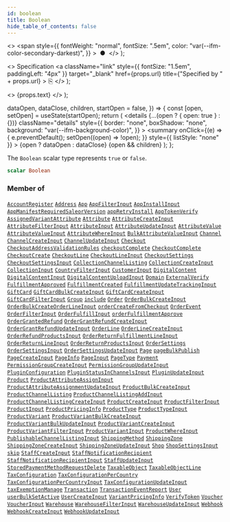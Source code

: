 ```yaml
---
id: boolean
title: Boolean
hide_table_of_contents: false
---
```


  <>
    <span
      style={{
        fontWeight: "normal",
        fontSize: ".5em",
        color: "var(--ifm-color-secondary-darkest)",
      }}
    >
      &nbsp;●&nbsp;
    </span>
  </>
);

  <>
    Specification
    <a
      className="link"
      style={{ fontSize: "1.5em", paddingLeft: "4px" }}
      target="\_blank"
      href={props.url}
      title={"Specified by " + props.url}
    >
      ⎘
    </a>
  </>
);

  <>
    <span className={props.class}>{props.text}</span>
  </>
);


  dataOpen,
  dataClose,
  children,
  startOpen = false,
}) => {
  const [open, setOpen] = useState(startOpen);
  return (
    <details
      {...(open ? { open: true } : {})}
      className="details"
      style={{
        border: "none",
        boxShadow: "none",
        background: "var(--ifm-background-color)",
      }}
    >
      <summary
        onClick={(e) => {
          e.preventDefault();
          setOpen((open) => !open);
        }}
        style={{ listStyle: "none" }}
      >
        {open ? dataOpen : dataClose}
      </summary>
      {open && children}
    </details>
  );
};

The `Boolean` scalar type represents `true` or `false`.

```graphql
scalar Boolean
```

### Member of

[`AccountRegister`](../../../api-reference/users/objects/account-register) <Badge class="badge badge--secondary" text="object"/><Bullet />[`Address`](../../../api-reference/users/objects/address) <Badge class="badge badge--secondary" text="object"/><Bullet />[`App`](../../../api-reference/apps/objects/app) <Badge class="badge badge--secondary" text="object"/><Bullet />[`AppFilterInput`](../../../api-reference/apps/inputs/app-filter-input) <Badge class="badge badge--secondary" text="input"/><Bullet />[`AppInstallInput`](../../../api-reference/apps/inputs/app-install-input) <Badge class="badge badge--secondary" text="input"/><Bullet />[`AppManifestRequiredSaleorVersion`](../../../api-reference/apps/objects/app-manifest-required-saleor-version) <Badge class="badge badge--secondary" text="object"/><Bullet />[`appRetryInstall`](../../../api-reference/apps/mutations/app-retry-install) <Badge class="badge badge--secondary" text="mutation"/><Bullet />[`AppTokenVerify`](../../../api-reference/apps/objects/app-token-verify) <Badge class="badge badge--secondary" text="object"/><Bullet />[`AssignedVariantAttribute`](../../../api-reference/attributes/objects/assigned-variant-attribute) <Badge class="badge badge--secondary" text="object"/><Bullet />[`Attribute`](../../../api-reference/attributes/objects/attribute) <Badge class="badge badge--secondary" text="object"/><Bullet />[`AttributeCreateInput`](../../../api-reference/attributes/inputs/attribute-create-input) <Badge class="badge badge--secondary" text="input"/><Bullet />[`AttributeFilterInput`](../../../api-reference/attributes/inputs/attribute-filter-input) <Badge class="badge badge--secondary" text="input"/><Bullet />[`AttributeInput`](../../../api-reference/attributes/inputs/attribute-input) <Badge class="badge badge--secondary" text="input"/><Bullet />[`AttributeUpdateInput`](../../../api-reference/attributes/inputs/attribute-update-input) <Badge class="badge badge--secondary" text="input"/><Bullet />[`AttributeValue`](../../../api-reference/attributes/objects/attribute-value) <Badge class="badge badge--secondary" text="object"/><Bullet />[`AttributeValueInput`](../../../api-reference/attributes/inputs/attribute-value-input) <Badge class="badge badge--secondary" text="input"/><Bullet />[`AttributeWhereInput`](../../../api-reference/attributes/inputs/attribute-where-input) <Badge class="badge badge--secondary" text="input"/><Bullet />[`BulkAttributeValueInput`](../../../api-reference/products/inputs/bulk-attribute-value-input) <Badge class="badge badge--secondary" text="input"/><Bullet />[`Channel`](../../../api-reference/channels/objects/channel) <Badge class="badge badge--secondary" text="object"/><Bullet />[`ChannelCreateInput`](../../../api-reference/channels/inputs/channel-create-input) <Badge class="badge badge--secondary" text="input"/><Bullet />[`ChannelUpdateInput`](../../../api-reference/channels/inputs/channel-update-input) <Badge class="badge badge--secondary" text="input"/><Bullet />[`Checkout`](../../../api-reference/checkout/objects/checkout) <Badge class="badge badge--secondary" text="object"/><Bullet />[`CheckoutAddressValidationRules`](../../../api-reference/checkout/inputs/checkout-address-validation-rules) <Badge class="badge badge--secondary" text="input"/><Bullet />[`checkoutComplete`](../../../api-reference/checkout/mutations/checkout-complete) <Badge class="badge badge--secondary" text="mutation"/><Bullet />[`CheckoutComplete`](../../../api-reference/checkout/objects/checkout-complete) <Badge class="badge badge--secondary" text="object"/><Bullet />[`CheckoutCreate`](../../../api-reference/checkout/objects/checkout-create) <Badge class="badge badge--secondary" text="object"/><Bullet />[`CheckoutLine`](../../../api-reference/checkout/objects/checkout-line) <Badge class="badge badge--secondary" text="object"/><Bullet />[`CheckoutLineInput`](../../../api-reference/checkout/inputs/checkout-line-input) <Badge class="badge badge--secondary" text="input"/><Bullet />[`CheckoutSettings`](../../../api-reference/miscellaneous/objects/checkout-settings) <Badge class="badge badge--secondary" text="object"/><Bullet />[`CheckoutSettingsInput`](../../../api-reference/checkout/inputs/checkout-settings-input) <Badge class="badge badge--secondary" text="input"/><Bullet />[`CollectionChannelListing`](../../../api-reference/products/objects/collection-channel-listing) <Badge class="badge badge--secondary" text="object"/><Bullet />[`CollectionCreateInput`](../../../api-reference/products/inputs/collection-create-input) <Badge class="badge badge--secondary" text="input"/><Bullet />[`CollectionInput`](../../../api-reference/products/inputs/collection-input) <Badge class="badge badge--secondary" text="input"/><Bullet />[`CountryFilterInput`](../../../api-reference/miscellaneous/inputs/country-filter-input) <Badge class="badge badge--secondary" text="input"/><Bullet />[`CustomerInput`](../../../api-reference/users/inputs/customer-input) <Badge class="badge badge--secondary" text="input"/><Bullet />[`DigitalContent`](../../../api-reference/products/objects/digital-content) <Badge class="badge badge--secondary" text="object"/><Bullet />[`DigitalContentInput`](../../../api-reference/products/inputs/digital-content-input) <Badge class="badge badge--secondary" text="input"/><Bullet />[`DigitalContentUploadInput`](../../../api-reference/products/inputs/digital-content-upload-input) <Badge class="badge badge--secondary" text="input"/><Bullet />[`Domain`](../../../api-reference/miscellaneous/objects/domain) <Badge class="badge badge--secondary" text="object"/><Bullet />[`ExternalVerify`](../../../api-reference/authentication/objects/external-verify) <Badge class="badge badge--secondary" text="object"/><Bullet />[`FulfillmentApproved`](../../../api-reference/orders/objects/fulfillment-approved) <Badge class="badge badge--secondary" text="object"/><Bullet />[`FulfillmentCreated`](../../../api-reference/orders/objects/fulfillment-created) <Badge class="badge badge--secondary" text="object"/><Bullet />[`FulfillmentUpdateTrackingInput`](../../../api-reference/orders/inputs/fulfillment-update-tracking-input) <Badge class="badge badge--secondary" text="input"/><Bullet />[`GiftCard`](../../../api-reference/gift-cards/objects/gift-card) <Badge class="badge badge--secondary" text="object"/><Bullet />[`GiftCardBulkCreateInput`](../../../api-reference/gift-cards/inputs/gift-card-bulk-create-input) <Badge class="badge badge--secondary" text="input"/><Bullet />[`GiftCardCreateInput`](../../../api-reference/gift-cards/inputs/gift-card-create-input) <Badge class="badge badge--secondary" text="input"/><Bullet />[`GiftCardFilterInput`](../../../api-reference/gift-cards/inputs/gift-card-filter-input) <Badge class="badge badge--secondary" text="input"/><Bullet />[`Group`](../../../api-reference/users/objects/group) <Badge class="badge badge--secondary" text="object"/><Bullet />[`include`](../../../api-reference/miscellaneous/directives/include) <Badge class="badge badge--secondary" text="directive"/><Bullet />[`Order`](../../../api-reference/orders/objects/order) <Badge class="badge badge--secondary" text="object"/><Bullet />[`OrderBulkCreateInput`](../../../api-reference/orders/inputs/order-bulk-create-input) <Badge class="badge badge--secondary" text="input"/><Bullet />[`OrderBulkCreateOrderLineInput`](../../../api-reference/orders/inputs/order-bulk-create-order-line-input) <Badge class="badge badge--secondary" text="input"/><Bullet />[`orderCreateFromCheckout`](../../../api-reference/orders/mutations/order-create-from-checkout) <Badge class="badge badge--secondary" text="mutation"/><Bullet />[`OrderEvent`](../../../api-reference/orders/objects/order-event) <Badge class="badge badge--secondary" text="object"/><Bullet />[`OrderFilterInput`](../../../api-reference/orders/inputs/order-filter-input) <Badge class="badge badge--secondary" text="input"/><Bullet />[`OrderFulfillInput`](../../../api-reference/orders/inputs/order-fulfill-input) <Badge class="badge badge--secondary" text="input"/><Bullet />[`orderFulfillmentApprove`](../../../api-reference/orders/mutations/order-fulfillment-approve) <Badge class="badge badge--secondary" text="mutation"/><Bullet />[`OrderGrantedRefund`](../../../api-reference/orders/objects/order-granted-refund) <Badge class="badge badge--secondary" text="object"/><Bullet />[`OrderGrantRefundCreateInput`](../../../api-reference/orders/inputs/order-grant-refund-create-input) <Badge class="badge badge--secondary" text="input"/><Bullet />[`OrderGrantRefundUpdateInput`](../../../api-reference/orders/inputs/order-grant-refund-update-input) <Badge class="badge badge--secondary" text="input"/><Bullet />[`OrderLine`](../../../api-reference/orders/objects/order-line) <Badge class="badge badge--secondary" text="object"/><Bullet />[`OrderLineCreateInput`](../../../api-reference/orders/inputs/order-line-create-input) <Badge class="badge badge--secondary" text="input"/><Bullet />[`OrderRefundProductsInput`](../../../api-reference/orders/inputs/order-refund-products-input) <Badge class="badge badge--secondary" text="input"/><Bullet />[`OrderReturnFulfillmentLineInput`](../../../api-reference/orders/inputs/order-return-fulfillment-line-input) <Badge class="badge badge--secondary" text="input"/><Bullet />[`OrderReturnLineInput`](../../../api-reference/orders/inputs/order-return-line-input) <Badge class="badge badge--secondary" text="input"/><Bullet />[`OrderReturnProductsInput`](../../../api-reference/orders/inputs/order-return-products-input) <Badge class="badge badge--secondary" text="input"/><Bullet />[`OrderSettings`](../../../api-reference/miscellaneous/objects/order-settings) <Badge class="badge badge--secondary" text="object"/><Bullet />[`OrderSettingsInput`](../../../api-reference/orders/inputs/order-settings-input) <Badge class="badge badge--secondary" text="input"/><Bullet />[`OrderSettingsUpdateInput`](../../../api-reference/orders/inputs/order-settings-update-input) <Badge class="badge badge--secondary" text="input"/><Bullet />[`Page`](../../../api-reference/pages/objects/page) <Badge class="badge badge--secondary" text="object"/><Bullet />[`pageBulkPublish`](../../../api-reference/pages/mutations/page-bulk-publish) <Badge class="badge badge--secondary" text="mutation"/><Bullet />[`PageCreateInput`](../../../api-reference/pages/inputs/page-create-input) <Badge class="badge badge--secondary" text="input"/><Bullet />[`PageInfo`](../../../api-reference/miscellaneous/objects/page-info) <Badge class="badge badge--secondary" text="object"/><Bullet />[`PageInput`](../../../api-reference/pages/inputs/page-input) <Badge class="badge badge--secondary" text="input"/><Bullet />[`PageType`](../../../api-reference/pages/objects/page-type) <Badge class="badge badge--secondary" text="object"/><Bullet />[`Payment`](../../../api-reference/payments/objects/payment) <Badge class="badge badge--secondary" text="object"/><Bullet />[`PermissionGroupCreateInput`](../../../api-reference/users/inputs/permission-group-create-input) <Badge class="badge badge--secondary" text="input"/><Bullet />[`PermissionGroupUpdateInput`](../../../api-reference/users/inputs/permission-group-update-input) <Badge class="badge badge--secondary" text="input"/><Bullet />[`PluginConfiguration`](../../../api-reference/miscellaneous/objects/plugin-configuration) <Badge class="badge badge--secondary" text="object"/><Bullet />[`PluginStatusInChannelsInput`](../../../api-reference/miscellaneous/inputs/plugin-status-in-channels-input) <Badge class="badge badge--secondary" text="input"/><Bullet />[`PluginUpdateInput`](../../../api-reference/miscellaneous/inputs/plugin-update-input) <Badge class="badge badge--secondary" text="input"/><Bullet />[`Product`](../../../api-reference/products/objects/product) <Badge class="badge badge--secondary" text="object"/><Bullet />[`ProductAttributeAssignInput`](../../../api-reference/products/inputs/product-attribute-assign-input) <Badge class="badge badge--secondary" text="input"/><Bullet />[`ProductAttributeAssignmentUpdateInput`](../../../api-reference/products/inputs/product-attribute-assignment-update-input) <Badge class="badge badge--secondary" text="input"/><Bullet />[`ProductBulkCreateInput`](../../../api-reference/products/inputs/product-bulk-create-input) <Badge class="badge badge--secondary" text="input"/><Bullet />[`ProductChannelListing`](../../../api-reference/products/objects/product-channel-listing) <Badge class="badge badge--secondary" text="object"/><Bullet />[`ProductChannelListingAddInput`](../../../api-reference/products/inputs/product-channel-listing-add-input) <Badge class="badge badge--secondary" text="input"/><Bullet />[`ProductChannelListingCreateInput`](../../../api-reference/products/inputs/product-channel-listing-create-input) <Badge class="badge badge--secondary" text="input"/><Bullet />[`ProductCreateInput`](../../../api-reference/products/inputs/product-create-input) <Badge class="badge badge--secondary" text="input"/><Bullet />[`ProductFilterInput`](../../../api-reference/products/inputs/product-filter-input) <Badge class="badge badge--secondary" text="input"/><Bullet />[`ProductInput`](../../../api-reference/products/inputs/product-input) <Badge class="badge badge--secondary" text="input"/><Bullet />[`ProductPricingInfo`](../../../api-reference/products/objects/product-pricing-info) <Badge class="badge badge--secondary" text="object"/><Bullet />[`ProductType`](../../../api-reference/products/objects/product-type) <Badge class="badge badge--secondary" text="object"/><Bullet />[`ProductTypeInput`](../../../api-reference/products/inputs/product-type-input) <Badge class="badge badge--secondary" text="input"/><Bullet />[`ProductVariant`](../../../api-reference/products/objects/product-variant) <Badge class="badge badge--secondary" text="object"/><Bullet />[`ProductVariantBulkCreateInput`](../../../api-reference/products/inputs/product-variant-bulk-create-input) <Badge class="badge badge--secondary" text="input"/><Bullet />[`ProductVariantBulkUpdateInput`](../../../api-reference/products/inputs/product-variant-bulk-update-input) <Badge class="badge badge--secondary" text="input"/><Bullet />[`ProductVariantCreateInput`](../../../api-reference/products/inputs/product-variant-create-input) <Badge class="badge badge--secondary" text="input"/><Bullet />[`ProductVariantFilterInput`](../../../api-reference/products/inputs/product-variant-filter-input) <Badge class="badge badge--secondary" text="input"/><Bullet />[`ProductVariantInput`](../../../api-reference/products/inputs/product-variant-input) <Badge class="badge badge--secondary" text="input"/><Bullet />[`ProductWhereInput`](../../../api-reference/products/inputs/product-where-input) <Badge class="badge badge--secondary" text="input"/><Bullet />[`PublishableChannelListingInput`](../../../api-reference/products/inputs/publishable-channel-listing-input) <Badge class="badge badge--secondary" text="input"/><Bullet />[`ShippingMethod`](../../../api-reference/shipping/objects/shipping-method) <Badge class="badge badge--secondary" text="object"/><Bullet />[`ShippingZone`](../../../api-reference/shipping/objects/shipping-zone) <Badge class="badge badge--secondary" text="object"/><Bullet />[`ShippingZoneCreateInput`](../../../api-reference/shipping/inputs/shipping-zone-create-input) <Badge class="badge badge--secondary" text="input"/><Bullet />[`ShippingZoneUpdateInput`](../../../api-reference/shipping/inputs/shipping-zone-update-input) <Badge class="badge badge--secondary" text="input"/><Bullet />[`Shop`](../../../api-reference/miscellaneous/objects/shop) <Badge class="badge badge--secondary" text="object"/><Bullet />[`ShopSettingsInput`](../../../api-reference/miscellaneous/inputs/shop-settings-input) <Badge class="badge badge--secondary" text="input"/><Bullet />[`skip`](../../../api-reference/miscellaneous/directives/skip) <Badge class="badge badge--secondary" text="directive"/><Bullet />[`StaffCreateInput`](../../../api-reference/users/inputs/staff-create-input) <Badge class="badge badge--secondary" text="input"/><Bullet />[`StaffNotificationRecipient`](../../../api-reference/miscellaneous/objects/staff-notification-recipient) <Badge class="badge badge--secondary" text="object"/><Bullet />[`StaffNotificationRecipientInput`](../../../api-reference/miscellaneous/inputs/staff-notification-recipient-input) <Badge class="badge badge--secondary" text="input"/><Bullet />[`StaffUpdateInput`](../../../api-reference/users/inputs/staff-update-input) <Badge class="badge badge--secondary" text="input"/><Bullet />[`StoredPaymentMethodRequestDelete`](../../../api-reference/payments/objects/stored-payment-method-request-delete) <Badge class="badge badge--secondary" text="object"/><Bullet />[`TaxableObject`](../../../api-reference/taxes/objects/taxable-object) <Badge class="badge badge--secondary" text="object"/><Bullet />[`TaxableObjectLine`](../../../api-reference/taxes/objects/taxable-object-line) <Badge class="badge badge--secondary" text="object"/><Bullet />[`TaxConfiguration`](../../../api-reference/taxes/objects/tax-configuration) <Badge class="badge badge--secondary" text="object"/><Bullet />[`TaxConfigurationPerCountry`](../../../api-reference/taxes/objects/tax-configuration-per-country) <Badge class="badge badge--secondary" text="object"/><Bullet />[`TaxConfigurationPerCountryInput`](../../../api-reference/taxes/inputs/tax-configuration-per-country-input) <Badge class="badge badge--secondary" text="input"/><Bullet />[`TaxConfigurationUpdateInput`](../../../api-reference/taxes/inputs/tax-configuration-update-input) <Badge class="badge badge--secondary" text="input"/><Bullet />[`taxExemptionManage`](../../../api-reference/taxes/mutations/tax-exemption-manage) <Badge class="badge badge--secondary" text="mutation"/><Bullet />[`Transaction`](../../../api-reference/payments/objects/transaction) <Badge class="badge badge--secondary" text="object"/><Bullet />[`TransactionEventReport`](../../../api-reference/payments/objects/transaction-event-report) <Badge class="badge badge--secondary" text="object"/><Bullet />[`User`](../../../api-reference/users/objects/user) <Badge class="badge badge--secondary" text="object"/><Bullet />[`userBulkSetActive`](../../../api-reference/users/mutations/user-bulk-set-active) <Badge class="badge badge--secondary" text="mutation"/><Bullet />[`UserCreateInput`](../../../api-reference/users/inputs/user-create-input) <Badge class="badge badge--secondary" text="input"/><Bullet />[`VariantPricingInfo`](../../../api-reference/products/objects/variant-pricing-info) <Badge class="badge badge--secondary" text="object"/><Bullet />[`VerifyToken`](../../../api-reference/authentication/objects/verify-token) <Badge class="badge badge--secondary" text="object"/><Bullet />[`Voucher`](../../../api-reference/discounts/objects/voucher) <Badge class="badge badge--secondary" text="object"/><Bullet />[`VoucherInput`](../../../api-reference/discounts/inputs/voucher-input) <Badge class="badge badge--secondary" text="input"/><Bullet />[`Warehouse`](../../../api-reference/products/objects/warehouse) <Badge class="badge badge--secondary" text="object"/><Bullet />[`WarehouseFilterInput`](../../../api-reference/products/inputs/warehouse-filter-input) <Badge class="badge badge--secondary" text="input"/><Bullet />[`WarehouseUpdateInput`](../../../api-reference/products/inputs/warehouse-update-input) <Badge class="badge badge--secondary" text="input"/><Bullet />[`Webhook`](../../../api-reference/webhooks/objects/webhook) <Badge class="badge badge--secondary" text="object"/><Bullet />[`WebhookCreateInput`](../../../api-reference/webhooks/inputs/webhook-create-input) <Badge class="badge badge--secondary" text="input"/><Bullet />[`WebhookUpdateInput`](../../../api-reference/webhooks/inputs/webhook-update-input) <Badge class="badge badge--secondary" text="input"/>
